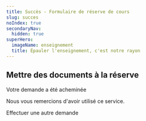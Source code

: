 ```yaml
---
title: Succès - Formulaire de réserve de cours
slug: succes
noIndex: true
secondaryNav:
  hidden: true
superHero:
  imageName: enseignement
  title: Épauler l'enseignement, c'est notre rayon
---
```



## Mettre des documents à la réserve

<div style={{marginTop: '4rem', marginBottom: '4rem'}}>
  <div style={{
    background: " #f4f4f4 url('data:image/svg+xml;base64,PHN2ZyB4bWxucz0iaHR0cDovL3d3dy53My5vcmcvMjAwMC9zdmciIGhlaWdodD0iMjQiIHZpZXdCb3g9IjAgMCAyNCAyNCIgd2lkdGg9IjI0Ij48cGF0aCBkPSJNMCAwaDI0djI0SDB6IiBmaWxsPSJub25lIi8+PHBhdGggZD0iTTEyIDJDNi40OCAyIDIgNi40OCAyIDEyczQuNDggMTAgMTAgMTAgMTAtNC40OCAxMC0xMFMxNy41MiAyIDEyIDJ6bS0yIDE1bC01LTUgMS40MS0xLjQxTDEwIDE0LjE3bDcuNTktNy41OUwxOSA4bC05IDl6IiBmaWxsPSIjNWJhNDAwIi8+PC9zdmc+') 1em 50% / 7em no-repeat ",
    backgroundSize: '7em',
    padding: '1em 0px 1em 9em',
  }}>
    <p style={{fontSize: '1.5rem',}}>Votre demande a été acheminée</p>
    <p>Nous vous remercions d'avoir utilisé ce service.</p>
  </div>

  <p style={{display: 'flex', gap: '.5ch', alignItems: 'center'}}><CaretRightIcon size='1em' /> <Link to="../">Effectuer une autre demande</Link></p>
</div>